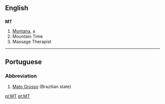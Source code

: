 ==English==

==={{abbreviation}}===
'''MT'''

#[[Montana]], a {{USstate}}
#Mountain Time
#Massage Therapist

----

==Portuguese==
===Abbreviation===
#[[Mato Grosso]] (Brazilian state)

[[pl:MT]]
[[pt:MT]]